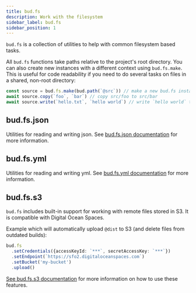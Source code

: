 ```yaml
---
title: bud.fs
description: Work with the filesystem
sidebar_label: bud.fs
sidebar_position: 1
---
```


`bud.fs` is a collection of utilities to help with common filesystem based tasks.

All `bud.fs` functions take paths relative to the project's root directory. You can also create new instances with
a different context using `bud.fs.make`. This is useful for code readability if you need to do several tasks on files in a shared, non-root directory:

```typescript
const source = bud.fs.make(bud.path(`@src`)) // make a new bud.fs instance with a root in `src`
await source.copy(`foo`, `bar`) // copy src/foo to src/bar
await source.write(`hello.txt`, `hello world`) // write `hello world` to src/hello.txt
```

## bud.fs.json

Utilities for reading and writing json. See [bud.fs.json documentation](json) for more information.

## bud.fs.yml

Utilities for reading and writing yml. See [bud.fs.yml documentation](yml) for more information.

## bud.fs.s3

`bud.fs` includes built-in support for working with remote files stored in S3. It is compatible with Digital Ocean Spaces.

Example which will automatically upload `@dist` to S3 (and delete files from outdated builds):

```typescript
bud.fs
  .setCredentials({accessKeyId: `***`, secretAccessKey: `***`})
  .setEndpoint(`https://sfo2.digitaloceanspaces.com`)
  .setBucket('my-bucket')
  .upload()
```

[See bud.fs.s3 documentation](s3) for more information on how to use these features.
